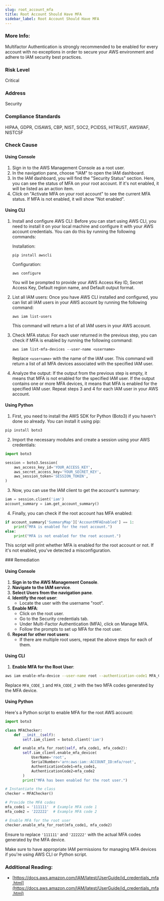 ```yaml
---
slug: root_account_mfa
title: Root Account Should Have MFA
sidebar_label: Root Account Should Have MFA
---
```


### More Info:

Multifactor Authentication is strongly recommended to be enabled for every account with no exceptions in order to secure your AWS environment and adhere to IAM security best practices.

### Risk Level

Critical

### Address

Security

### Compliance Standards

HIPAA, GDPR, CISAWS, CBP, NIST, SOC2, PCIDSS, HITRUST, AWSWAF, NISTCSF



<Tabs><Tab title='Cause'>
### Check Cause

#### Using Console

1. Sign in to the AWS Management Console as a root user.
2. In the navigation pane, choose "IAM" to open the IAM dashboard.
3. In the IAM dashboard, you will find the "Security Status" section. Here, you can see the status of MFA on your root account. If it's not enabled, it will be listed as an action item.
4. Click on "Activate MFA on your root account" to see the current MFA status. If MFA is not enabled, it will show "Not enabled".

#### Using CLI

1. Install and configure AWS CLI: Before you can start using AWS CLI, you need to install it on your local machine and configure it with your AWS account credentials. You can do this by running the following commands:

   Installation:
   ```
   pip install awscli
   ```
   Configuration:
   ```
   aws configure
   ```
   You will be prompted to provide your AWS Access Key ID, Secret Access Key, Default region name, and Default output format.

2. List all IAM users: Once you have AWS CLI installed and configured, you can list all IAM users in your AWS account by running the following command:
   ```
   aws iam list-users
   ```
   This command will return a list of all IAM users in your AWS account.

3. Check MFA status: For each user returned in the previous step, you can check if MFA is enabled by running the following command:
   ```
   aws iam list-mfa-devices --user-name <username>
   ```
   Replace `<username>` with the name of the IAM user. This command will return a list of all MFA devices associated with the specified IAM user.

4. Analyze the output: If the output from the previous step is empty, it means that MFA is not enabled for the specified IAM user. If the output contains one or more MFA devices, it means that MFA is enabled for the specified IAM user. Repeat steps 3 and 4 for each IAM user in your AWS account.

#### Using Python

1. First, you need to install the AWS SDK for Python (Boto3) if you haven't done so already. You can install it using pip:

```python
pip install boto3
```

2. Import the necessary modules and create a session using your AWS credentials:

```python
import boto3

session = boto3.Session(
    aws_access_key_id='YOUR_ACCESS_KEY',
    aws_secret_access_key='YOUR_SECRET_KEY',
    aws_session_token='SESSION_TOKEN',
)
```

3. Now, you can use the IAM client to get the account's summary:

```python
iam = session.client('iam')
account_summary = iam.get_account_summary()
```

4. Finally, you can check if the root account has MFA enabled:

```python
if account_summary['SummaryMap']['AccountMFAEnabled'] == 1:
    print("MFA is enabled for the root account.")
else:
    print("MFA is not enabled for the root account.")
```

This script will print whether MFA is enabled for the root account or not. If it's not enabled, you've detected a misconfiguration.

</Tab>


<Tab title='Remediation'>
### Remediation

#### Using Console

1. **Sign in to the AWS Management Console**.
2. **Navigate to the IAM service**.
3. **Select Users from the navigation pane**.
4. **Identify the root user**:
   - Locate the user with the username "root".
5. **Enable MFA**:
   - Click on the root user.
   - Go to the Security credentials tab.
   - Under Multi-Factor Authentication (MFA), click on Manage MFA.
   - Follow the prompts to set up MFA for the root user.
6. **Repeat for other root users**:
   - If there are multiple root users, repeat the above steps for each of them.

#### Using CLI

1. **Enable MFA for the Root User**:
```bash
aws iam enable-mfa-device --user-name root --authentication-code1 MFA_CODE_1 --authentication-code2 MFA_CODE_2
```
Replace `MFA_CODE_1` and `MFA_CODE_2` with the two MFA codes generated by the MFA device.

#### Using Python

Here's a Python script to enable MFA for the root AWS account:

```python
import boto3

class MFAChecker:
    def __init__(self):
        self.iam_client = boto3.client('iam')

    def enable_mfa_for_root(self, mfa_code1, mfa_code2):
        self.iam_client.enable_mfa_device(
            UserName='root',
            SerialNumber='arn:aws:iam::ACCOUNT_ID:mfa/root',
            AuthenticationCode1=mfa_code1,
            AuthenticationCode2=mfa_code2
        )
        print("MFA has been enabled for the root user.")

# Instantiate the class
checker = MFAChecker()

# Provide the MFA codes
mfa_code1 = '111111'  # Example MFA code 1
mfa_code2 = '222222'  # Example MFA code 2

# Enable MFA for the root user
checker.enable_mfa_for_root(mfa_code1, mfa_code2)
```

Ensure to replace `'111111'` and `'222222'` with the actual MFA codes generated by the MFA device.

Make sure to have appropriate IAM permissions for managing MFA devices if you're using AWS CLI or Python script.
### Additional Reading:

- [https://docs.aws.amazon.com/IAM/latest/UserGuide/id_credentials_mfa.html](https://docs.aws.amazon.com/IAM/latest/UserGuide/id_credentials_mfa.html) 


</Tab>
</Tabs>